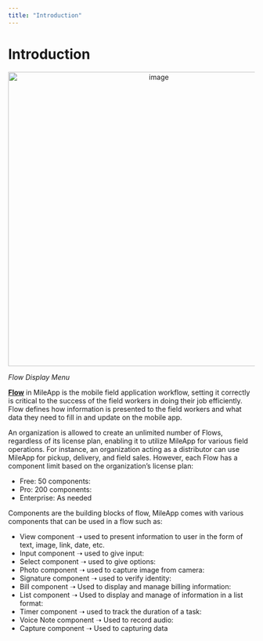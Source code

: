 ```yaml
---
title: "Introduction"
---
```


# Introduction

<div align="center">
  <img src="https://t3837933.p.clickup-attachments.com/t3837933/3d50f743-9bb2-4321-b274-f7cbb94e6716/image.png" alt="image" width="600" />
</div>
<p><em>Flow Display Menu</em></p>

[**Flow**](https://web.mile.app/flow/flow) in MileApp is the mobile field application workflow, setting it correctly is critical to the success of the field workers in doing their job efficiently. Flow defines how information is presented to the field workers and what data they need to fill in and update on the mobile app.

An organization is allowed to create an unlimited number of Flows, regardless of its license plan, enabling it to utilize MileApp for various field operations. For instance, an organization acting as a distributor can use MileApp for pickup, delivery, and field sales. However, each Flow has a component limit based on the organization’s license plan:

- Free: 50 components:
- Pro: 200 components:
- Enterprise: As needed

Components are the building blocks of flow, MileApp comes with various components that can be used in a flow such as:

- View component ➝ used to present information to user in the form of text, image, link, date, etc.
- Input component ➝ used to give input:
- Select component ➝ used to give options:
- Photo component ➝ used to capture image from camera:
- Signature component ➝ used to verify identity:
- Bill component ➝ Used to display and manage billing information:
- List component ➝ Used to display and manage of information in a list format:
- Timer component ➝ used to track the duration of a task:
- Voice Note component ➝ Used to record audio:
- Capture component ➝ Used to capturing data